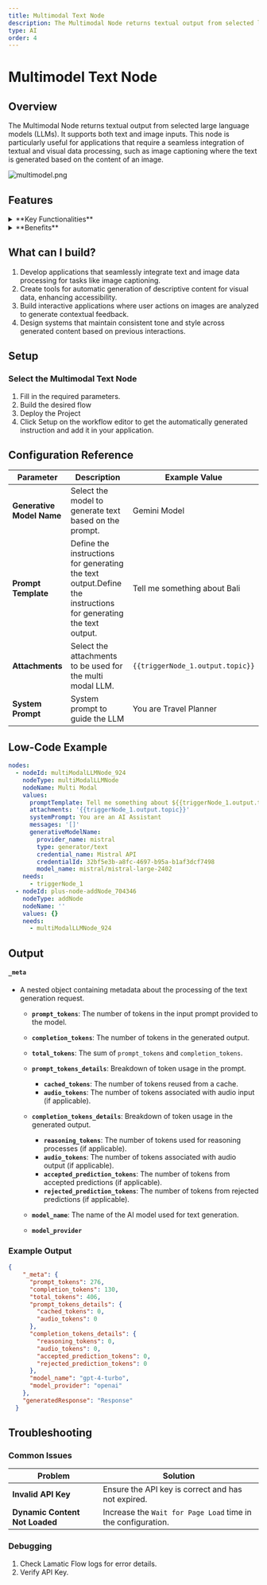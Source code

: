```yaml
---
title: Multimodal Text Node
description: The Multimodal Node returns textual output from selected large language models (LLMs).
type: AI
order: 4
---
```


# Multimodel Text Node

<NodeOverview slug="multimodel-text-node"/>

## Overview

The Multimodal Node returns textual output from selected large language models (LLMs). It supports both text and image inputs. This node is particularly useful for applications that require a seamless integration of textual and visual data processing, such as image captioning where the text is generated based on the content of an image.

![multimodel.png](./img/multimodel/multimodel.webp)

## Features

<details>
  <summary>**Key Functionalities**</summary>
  1. **Textual and Visual Input Support**: Accepts both text and image inputs, enabling
  seamless integration of multimodal data for processing. 
  
  2. **Text Generation**:
  Produces textual outputs from selected large language models (LLMs) based on the
  provided input. 
  
  3. **Image-Based Text Generation**: Generates captions and descriptive
  text based on the content of images, making it suitable for applications like image
  captioning. 
  
  4. **LLM Integration**: Supports integration with multiple large language
  models, offering flexibility to choose the best-suited model for specific use cases.
  
  5. **Context-Aware Processing**: Combines textual and visual data inputs to enhance
  the accuracy and relevance of the generated output.
</details>

<details>
  <summary>**Benefits**</summary>
  1. **Versatility**: Enables applications in various domains, such as image captioning,
  multimodal analysis, and AI-driven content generation. 
  
  2. **Enhanced User Experience**:
  Provides seamless handling of both text and image inputs, improving workflow efficiency.
  
  3. **Scalability**: Adapts easily to a wide range of use cases, from simple text
  generation to complex multimodal data analysis. 
  
  4. **Efficiency**: Consolidates
  textual and visual processing into a single node, reducing the need for separate
  tools and streamlining flow. 
  
  5. **Advanced AI Integration**: Leverages the
  capabilities of modern LLMs to deliver accurate and contextually rich outputs.
</details>

## What can I build?

1. Develop applications that seamlessly integrate text and image data processing for tasks like image captioning.
1. Create tools for automatic generation of descriptive content for visual data, enhancing accessibility.
1. Build interactive applications where user actions on images are analyzed to generate contextual feedback.
1. Design systems that maintain consistent tone and style across generated content based on previous interactions.

## Setup

### Select the Multimodal Text Node

1. Fill in the required parameters.
1. Build the desired flow
1. Deploy the Project
1. Click Setup on the workflow editor to get the automatically generated instruction and add it in your application.

## Configuration Reference

| **Parameter**             | **Description**                                                                                                | **Example Value**                |
| ------------------------- | -------------------------------------------------------------------------------------------------------------- | -------------------------------- |
| **Generative Model Name** | Select the model to generate text based on the prompt.                                                         | Gemini Model                     |
| **Prompt Template**       | Define the instructions for generating the text output.Define the instructions for generating the text output. | Tell me something about Bali     |
| **Attachments**           | Select the attachments to be used for the multi modal LLM.                                                     | `{{triggerNode_1.output.topic}}` |
| **System Prompt**         | System prompt to guide the LLM                                                                                 | You are Travel Planner           |

## Low-Code Example

```yaml
nodes:
  - nodeId: multiModalLLMNode_924
    nodeType: multiModalLLMNode
    nodeName: Multi Modal
    values:
      promptTemplate: Tell me something about ${{triggerNode_1.output.topic}}
      attachments: '{{triggerNode_1.output.topic}}'
      systemPrompt: You are an AI Assistant
      messages: '[]'
      generativeModelName:
        provider_name: mistral
        type: generator/text
        credential_name: Mistral API
        credentialId: 32bf5e3b-a8fc-4697-b95a-b1af3dcf7498
        model_name: mistral/mistral-large-2402
    needs:
      - triggerNode_1
  - nodeId: plus-node-addNode_704346
    nodeType: addNode
    nodeName: ''
    values: {}
    needs:
      - multiModalLLMNode_924
```
## Output 

#### `_meta`
- A nested object containing metadata about the processing of the text generation request.

  - **`prompt_tokens`**: The number of tokens in the input prompt provided to the model.
  - **`completion_tokens`**: The number of tokens in the generated output.
  - **`total_tokens`**: The sum of `prompt_tokens` and `completion_tokens`.

  - **`prompt_tokens_details`**: Breakdown of token usage in the prompt.
    - **`cached_tokens`**: The number of tokens reused from a cache.
    - **`audio_tokens`**: The number of tokens associated with audio input (if applicable).

  - **`completion_tokens_details`**: Breakdown of token usage in the generated output.
    - **`reasoning_tokens`**: The number of tokens used for reasoning processes (if applicable).
    - **`audio_tokens`**: The number of tokens associated with audio output (if applicable).
    - **`accepted_prediction_tokens`**: The number of tokens from accepted predictions (if applicable).
    - **`rejected_prediction_tokens`**: The number of tokens from rejected predictions (if applicable).

  - **`model_name`**: The name of the AI model used for text generation.
  - **`model_provider`**
### Example Output

```json
{
    "_meta": {
      "prompt_tokens": 276,
      "completion_tokens": 130,
      "total_tokens": 406,
      "prompt_tokens_details": {
        "cached_tokens": 0,
        "audio_tokens": 0
      },
      "completion_tokens_details": {
        "reasoning_tokens": 0,
        "audio_tokens": 0,
        "accepted_prediction_tokens": 0,
        "rejected_prediction_tokens": 0
      },
      "model_name": "gpt-4-turbo",
      "model_provider": "openai"
    },
    "generatedResponse": "Response"
  }
```

## Troubleshooting

### Common Issues

| **Problem**                    | **Solution**                                                 |
| ------------------------------ | ------------------------------------------------------------ |
| **Invalid API Key**            | Ensure the API key is correct and has not expired.           |
| **Dynamic Content Not Loaded** | Increase the `Wait for Page Load` time in the configuration. |

### Debugging

1. Check Lamatic Flow logs for error details.
1. Verify API Key.
